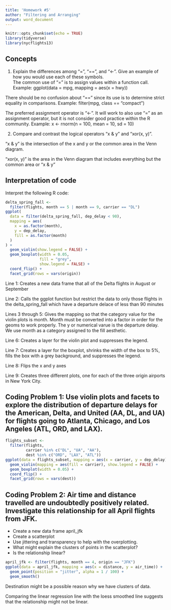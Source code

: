 ```yaml
---
title: 'Homework #5'
author: "Filtering and Arranging"
output: word_document
---
```


```r
knitr::opts_chunk$set(echo = TRUE)
library(tidyverse)
library(nycflights13)
```

## Concepts  

1.  Explain the differences among "=", "==", and "<-". Give an example of how you would use each of these symbols.  
The common use of "=" is to assign values within a function call. Example: ggplot(data = mpg, mapping = aes(x = hwy))

There should be no confusion about "==" since its use is to determine strict equality in comparisons. Example: filter(mpg, class == "compact")  

The preferred assignment operator is "<-". It will work to also use "=" as an assignment operator, but it is not consider good practice within the R community. Example:  x <- rnorm(n = 100, mean = 10, sd = 10)

2.  Compare and contrast the logical operators "x & y" and "xor(x, y)".

"x & y" is the intersection of the x and y or the common area in the Venn diagram.  

"xor(x, y)" is the area in the Venn diagram that includes everything but the common area or "x & y"

## Interpretation of code  

Interpret the following R code:  

```r
delta_spring_fall <-
  filter(flights, month == 5 | month == 9, carrier == "DL")
ggplot(
  data = filter(delta_spring_fall, dep_delay < 90),
  mapping = aes(
    x = as.factor(month),
    y = dep_delay,
    fill = as.factor(month)
  )
) +
  geom_violin(show.legend = FALSE) +
  geom_boxplot(width = 0.05,
               fill = "grey",
               show.legend = FALSE) +
  coord_flip() +
  facet_grid(rows = vars(origin))
```

Line 1: Creates a new data frame that all of the Delta flights in August or September  

Line 2: Calls the ggplot function but restrict the data to only those flights in the delta_spring_fall which have a departure delace of less than 90 minutes  

Lines 3 through 5: Gives the mapping so that the category value for the violin plots is month. Month must be converted into a factor in order for the geoms to work properly. The y or numerical varue is the departure delay. We use month as a category assigned to the fill aesthetic.  

Line 6: Creates a layer for the violin plot and suppresses the legend.

Line 7: Creates a layer for the boxplot, shrinks the width of the box to 5%, fills the box with a grey background, and suppresses the legend.

Line 8: Flips the x and y axes  

Line 9: Creates three different plots, one for each of the three origin airports in New York City.

## Coding Problem 1: Use violin plots and facets to explore the distribution of departure delays for the American, Delta, and United (AA, DL, and UA) for flights going to Atlanta, Chicago, and Los Angeles (ATL, ORD, and LAX).  


```r
flights_subset <-
  filter(flights,
         carrier %in% c("DL", "UA", "AA"),
         dest %in% c("ORD", "LAX", "ATL"))
ggplot(data = flights_subset, mapping = aes(x = carrier, y = dep_delay)) +
  geom_violin(mapping = aes(fill = carrier), show.legend = FALSE) +
  geom_boxplot(width = 0.05) +
  coord_flip() +
  facet_grid(rows = vars(dest)) 
```

## Coding Problem 2: Air time and distance travelled are undoubtedly positively related. Investigate this relationship for all April flights from JFK.
*  Create a new data frame april_jfk
*  Create a scatterplot
*  Use jittering and transparency to help with the overplotting.
*  What might explain the clusters of points in the scatterplot?
*  Is the relationship linear?  

```r
april_jfk <- filter(flights, month == 4, origin == "JFK")
ggplot(data = april_jfk, mapping = aes(x = distance, y = air_time)) +
  geom_point(position = "jitter", alpha = 1 / 100) +
  geom_smooth()
```  

Destination might be a possible reason why we have clusters of data.  

Comparing the linear regression line with the loess smoothed line suggests that the  relationship might not   be linear.